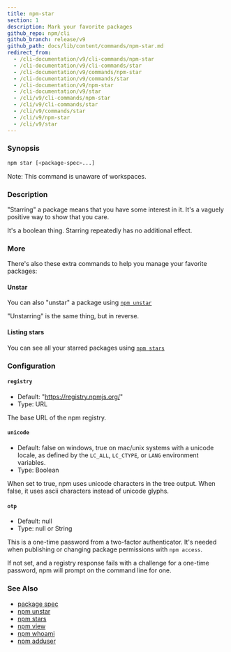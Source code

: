 ```yaml
---
title: npm-star
section: 1
description: Mark your favorite packages
github_repo: npm/cli
github_branch: release/v9
github_path: docs/lib/content/commands/npm-star.md
redirect_from:
  - /cli-documentation/v9/cli-commands/npm-star
  - /cli-documentation/v9/cli-commands/star
  - /cli-documentation/v9/commands/npm-star
  - /cli-documentation/v9/commands/star
  - /cli-documentation/v9/npm-star
  - /cli-documentation/v9/star
  - /cli/v9/cli-commands/npm-star
  - /cli/v9/cli-commands/star
  - /cli/v9/commands/star
  - /cli/v9/npm-star
  - /cli/v9/star
---
```


### Synopsis

```bash
npm star [<package-spec>...]
```

Note: This command is unaware of workspaces.

### Description

"Starring" a package means that you have some interest in it. It's a vaguely positive way to show that you care.

It's a boolean thing. Starring repeatedly has no additional effect.

### More

There's also these extra commands to help you manage your favorite packages:

#### Unstar

You can also "unstar" a package using [`npm unstar`](/cli/v9/commands/npm-unstar)

"Unstarring" is the same thing, but in reverse.

#### Listing stars

You can see all your starred packages using [`npm stars`](/cli/v9/commands/npm-stars)

### Configuration

#### `registry`

- Default: "https://registry.npmjs.org/"
- Type: URL

The base URL of the npm registry.

#### `unicode`

- Default: false on windows, true on mac/unix systems with a unicode locale, as defined by the `LC_ALL`, `LC_CTYPE`, or `LANG` environment variables.
- Type: Boolean

When set to true, npm uses unicode characters in the tree output. When false, it uses ascii characters instead of unicode glyphs.

#### `otp`

- Default: null
- Type: null or String

This is a one-time password from a two-factor authenticator. It's needed when publishing or changing package permissions with `npm access`.

If not set, and a registry response fails with a challenge for a one-time password, npm will prompt on the command line for one.

### See Also

- [package spec](/cli/v9/using-npm/package-spec)
- [npm unstar](/cli/v9/commands/npm-unstar)
- [npm stars](/cli/v9/commands/npm-stars)
- [npm view](/cli/v9/commands/npm-view)
- [npm whoami](/cli/v9/commands/npm-whoami)
- [npm adduser](/cli/v9/commands/npm-adduser)
